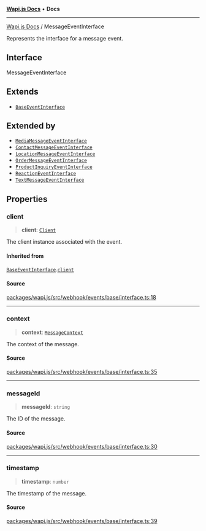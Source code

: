 [**Wapi.js Docs**](../README.mdx) • **Docs**

***

[Wapi.js Docs](../globals.mdx) / MessageEventInterface

Represents the interface for a message event.

## Interface

MessageEventInterface

## Extends

- [`BaseEventInterface`](BaseEventInterface.mdx)

## Extended by

- [`MediaMessageEventInterface`](MediaMessageEventInterface.mdx)
- [`ContactMessageEventInterface`](ContactMessageEventInterface.mdx)
- [`LocationMessageEventInterface`](LocationMessageEventInterface.mdx)
- [`OrderMessageEventInterface`](OrderMessageEventInterface.mdx)
- [`ProductInquiryEventInterface`](ProductInquiryEventInterface.mdx)
- [`ReactionEventInterface`](ReactionEventInterface.mdx)
- [`TextMessageEventInterface`](TextMessageEventInterface.mdx)

## Properties

### client

> **client**: [`Client`](../classes/Client.mdx)

The client instance associated with the event.

#### Inherited from

[`BaseEventInterface`](BaseEventInterface.mdx).[`client`](BaseEventInterface.mdx#client)

#### Source

[packages/wapi.js/src/webhook/events/base/interface.ts:18](https://github.com/sarthakjdev/wapi.js/packages/wapi.js/src/webhook/events/base/interface.ts?at=55950734d72fca04a6c87f7236ee551d251cec7e#line=18)

***

### context

> **context**: [`MessageContext`](../type-aliases/MessageContext.mdx)

The context of the message.

#### Source

[packages/wapi.js/src/webhook/events/base/interface.ts:35](https://github.com/sarthakjdev/wapi.js/packages/wapi.js/src/webhook/events/base/interface.ts?at=55950734d72fca04a6c87f7236ee551d251cec7e#line=35)

***

### messageId

> **messageId**: `string`

The ID of the message.

#### Source

[packages/wapi.js/src/webhook/events/base/interface.ts:30](https://github.com/sarthakjdev/wapi.js/packages/wapi.js/src/webhook/events/base/interface.ts?at=55950734d72fca04a6c87f7236ee551d251cec7e#line=30)

***

### timestamp

> **timestamp**: `number`

The timestamp of the message.

#### Source

[packages/wapi.js/src/webhook/events/base/interface.ts:39](https://github.com/sarthakjdev/wapi.js/packages/wapi.js/src/webhook/events/base/interface.ts?at=55950734d72fca04a6c87f7236ee551d251cec7e#line=39)
